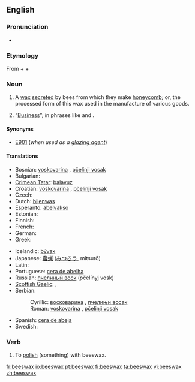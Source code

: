 ==English==
{{wikipedia}}

===Pronunciation===
* {{audio|en-us-beeswax.ogg|Audio (US)}}

===Etymology===
From {{term|bees}} + {{term|'s}} + {{term|wax}}

===Noun===
{{en-noun|sg=[[bee]]s[[wax]]|es}}

# A [[wax]] [[secrete]]d by bees from which they make [[honeycomb]]; or, the processed form of this wax used in the manufacture of various goods.
# {{colloquial}} “[[business|Business]]”; in phrases like {{term|mind your own beeswax}} and {{term|none of your beeswax}}.

====Synonyms====
* [[E901]] (''when used as a [[glazing agent]]'')

====Translations====
{{trans-top|wax secreted by bees}}
* Bosnian: [[voskovarina]] {{f}}, [[pčelinji vosak]] {{m}}
* Bulgarian: {{t|bg|пчелен восък}}
* [[Crimean Tatar]]: [[balavuz]]
* Croatian: [[voskovarina]] {{f}}, [[pčelinji vosak]] {{m}}
* Czech: {{t-|cs|včelí vosk|m}}
* Dutch: [[bijenwas]] {{m}}
* Esperanto: [[abelvakso]]
* Estonian: {{t|et|mesilasvaha}}
* Finnish: {{t-|fi|mehiläisvaha}}
* French: {{t+|fr|cire d'abeille|f}}
* German: {{t+|de|Bienenwachs|n}}
* Greek: {{t+|el|κερί|n|tr=kerí}}
{{trans-mid}}
* Icelandic: [[bývax]] {{n}}
* Japanese: [[蜜蝋]] ([[みつろう]], mitsurō)
* Latin: {{t-|la|cera|f}}
* Portuguese: [[cera de abelha]] {{f}}
* Russian: [[пчелиный воск]] (pčelínyj vosk) {{m}}
* [[Scottish Gaelic]]: {{t|gd|cèir|f}},  {{t|gd|cèir-sheillean|f}}
* Serbian:
*: Cyrillic: [[восковарина]] {{f}}, [[пчелињи восак]] {{m}}
*: Roman: [[voskovarina]] {{f}}, [[pčelinji vosak]] {{m}}
* Spanish: [[cera de abeja]] {{f}}
* Swedish: {{t+|sv|bivax|n}}
{{trans-bottom}}

===Verb===
{{en-verb|beeswax|es}}

# To [[polish]] (something) with beeswax.

[[fr:beeswax]]
[[io:beeswax]]
[[pt:beeswax]]
[[fi:beeswax]]
[[ta:beeswax]]
[[vi:beeswax]]
[[zh:beeswax]]